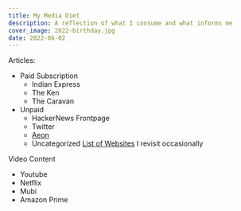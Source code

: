 ```yaml
---
title: My Media Diet
description: A reflection of what I consume and what informs me
cover_image: 2022-birthday.jpg
date: 2022-06-02
---
```


Articles:

- Paid Subscription
  - Indian Express
  - The Ken
  - The Caravan
- Unpaid
  - HackerNews Frontpage
  - Twitter
  - [Aeon](https://aeon.co/)
  - Uncategorized [List of Websites](https://www.are.na/denntenna/e-magazines) I revisit occasionally

Video Content

- Youtube
- Netflix
- Mubi
- Amazon Prime
